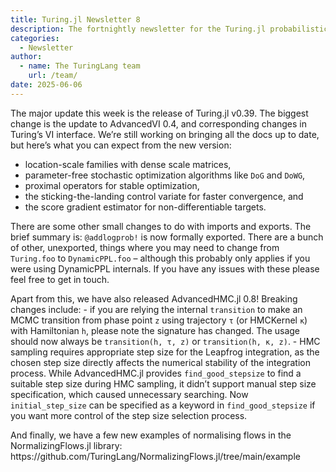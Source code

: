 ```yaml
---
title: Turing.jl Newsletter 8
description: The fortnightly newsletter for the Turing.jl probabilistic programming language
categories:
  - Newsletter
author:
  - name: The TuringLang team
    url: /team/
date: 2025-06-06
---
```


The major update this week is the release of Turing.jl v0.39.
The biggest change is the update to AdvancedVI 0.4, and corresponding changes in Turing's VI interface.
We're still working on bringing all the docs up to date, but here's what you can expect from the new version:

- location-scale families with dense scale matrices,
- parameter-free stochastic optimization algorithms like `DoG` and `DoWG`,
- proximal operators for stable optimization,
- the sticking-the-landing control variate for faster convergence, and
- the score gradient estimator for non-differentiable targets.

There are some other small changes to do with imports and exports.
The brief summary is: `@addlogprob!` is now formally exported.
There are a bunch of other, unexported, things where you may need to change from `Turing.foo` to `DynamicPPL.foo` – although this probably only applies if you were using DynamicPPL internals.
If you have any issues with these please feel free to get in touch.

Apart from this, we have also released AdvancedHMC.jl 0.8! Breaking changes include:
- if you are relying the internal `transition` to make an MCMC transition from phase point `z` using trajectory `τ` (or HMCKernel `κ`) with Hamiltonian `h`, please note the signature has changed.
  The usage should now always be `transition(h, τ, z)` or `transition(h, κ, z)`.
- HMC sampling requires appropriate step size for the Leapfrog integration, as the chosen step size directly affects the numerical stability of the integration process.
  While AdvancedHMC.jl provides `find_good_stepsize` to find a suitable step size during HMC sampling, it didn’t support manual step size specification, which caused unnecessary searching.
  Now `initial_step_size` can be specified as a keyword in `find_good_stepsize` if you want more control of the step size selection process.

And finally, we have a few new examples of normalising flows in the NormalizingFlows.jl library: https://github.com/TuringLang/NormalizingFlows.jl/tree/main/example
